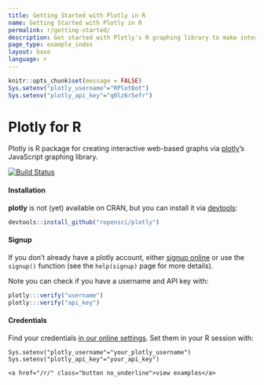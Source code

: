 ```yaml
---
title: Getting Started with Plotly in R
name: Getting Started with Plotly in R
permalink: r/getting-started/
description: Get started with Plotly's R graphing library to make interactive, publication-quality graphs online.
page_type: example_index
layout: base
language: r
---
```


```r
knitr::opts_chunk$set(message = FALSE)
Sys.setenv("plotly_username"="RPlotBot")
Sys.setenv("plotly_api_key"="q0lz6r5efr")
```

# Plotly for R

Plotly is R package for creating interactive web-based graphs via [plotly](https://plot.ly/)'s JavaScript graphing library.

<a href="https://travis-ci.org/ropensci/plotly">
    <img alt="Build Status" style="margin: 0;" src="https://travis-ci.org/ropensci/plotly.png?branch=master">
</a>

#### Installation

__plotly__ is not (yet) available on CRAN, but you can install it via [devtools](http://cran.r-project.org/web/packages/devtools/):

```r
devtools::install_github("ropensci/plotly")
```


#### Signup

If you don't already have a plotly account, either [signup online](https://plot.ly/how-to-sign-up-to-plotly/) or use the `signup()` function (see the `help(signup)` page for more details).

Note you can check if you have a username and API key with:

```r
plotly:::verify("username")
plotly:::verify("api_key")
```

#### Credentials

Find your credentials [in our online settings](https://plot.ly/settings/api). Set them in your R session with:

```
Sys.setenv("plotly_username"="your_plotly_username")
Sys.setenv("plotly_api_key"="your_api_key")
```

<div class="row centered btnrow">
    <a href="/r/" class="button no_underline">view examples</a>
</div>

